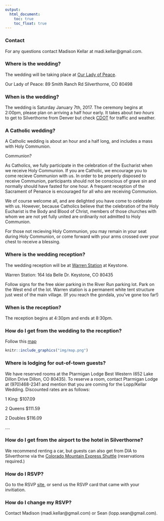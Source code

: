 ```yaml
---
output:
  html_document:
    toc: true
    toc_float: true
---
```


### Contact
For any questions contact Madison Kellar at madi.kellar@gmail.com.


### Where is the wedding?
The wedding will be taking place at [Our Lady of Peace](http://www.summitcatholic.org/our-lady-of-peace-silverthorne/).

Our Lady of Peace:
89 Smith Ranch Rd
Silverthorne, CO 80498


### When is the wedding?
The wedding is Saturday January 7th, 2017. The ceremony begins at 2:00pm, please plan on arriving a half hour early. It takes about *two hours* to get to Silverthorne from Denver but check [CDOT](http://www.cotrip.org/highways.htm#?commuteRouteId=54) for traffic and weather.

### A Catholic wedding?

A Catholic wedding is about an hour and a half long, and includes a mass with Holy Communion.

Communion?

As Catholics, we fully participate in the celebration of the Eucharist when we receive Holy Communion. If you are Catholic, we encourage you to come recieve Communion with us. In order to be properly disposed to receive Communion, participants should not be conscious of grave sin and normally should have fasted for one hour. A frequent reception of the Sacrament of Penance is encouraged for all who are receiving Communion.

We of course welcome all, and are delighted you have come to celebrate with us. However, because Catholics believe that the celebration of the Holy Eucharist is the Body and Blood of Christ, members of those churches with whom we are not yet fully united are ordinarily not admitted to Holy Communion.

For those not recieving Holy Communion, you may remain in your seat during Holy Communion, or come forward with your arms crossed over your chest to receive a blessing.

### Where is the wedding reception?
The wedding reception will be at [Warren Station](http://www.warrenstation.com/) at Keystone.

Warren Station:
164 Ida Belle Dr.
Keystone, CO 80435

Follow signs for the free skier parking in the River Run parking lot. Park on the West end of the lot. Warren station is a permanent white tent structure just west of the main village. (If you reach the gondala, you've gone too far!)

### When is the reception?
The reception begins at 4:30pm and ends at 8:30pm.

### How do I get from the wedding to the reception?

Follow this [map](https://www.google.com/maps/dir/Our+Lady+of+Peace+Church,+Smith+Ranch+Road,+Silverthorne,+CO/Warren+Station+at+Keystone,+Ida+Belle+Drive,+Keystone,+CO/@39.6256517,-106.0465285,13z/am=t/data=!3m1!4b1!4m13!4m12!1m5!1m1!1s0x876a5b77f3d4c15b:0x447cb6290e629536!2m2!1d-106.080912!2d39.6485228!1m5!1m1!1s0x876a57349583c011:0x5ed51bb876538235!2m2!1d-105.941881!2d39.607108)

```r
knitr::include_graphics("img/map.png")
```

### Where is lodging for out-of-town guests?
We have reserved rooms at the Ptarmigan Lodge Best Western (652 Lake Dillon Drive Dillon, CO 80435). To reserve a room, contact Ptarmigan Lodge at (970)468-2341 and mention that you are coming for the Lopp/Kellar Wedding. Discounted rates are as follows:

1 King: $107.09

2 Queens $111.59

2 Doubles $116.09


....

### How do I get from the airport to the hotel in Silverthorne?

We recommend renting a car, but guests can also get from DIA to Silverthorne via the [Colorado Mountain Express Shuttle](https://www.coloradomountainexpress.com/summit-county) (reservations required.)


### How do I RSVP?
Go to the RSVP [site](http://seandemo.shinyapps.io/elopped), or send us the RSVP card that came with your invitiation.

### How do I change my RSVP?
Contact Madison (madi.kellar@gmail.com) or Sean (lopp.sean@gmail.com).
